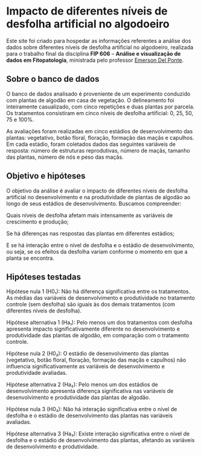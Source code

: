 # Impacto de diferentes níveis de desfolha artificial no algodoeiro

Este site foi criado para hospedar as informações referentes a análise dos dados sobre diferentes níveis de desfolha artificial no algodoeiro, realizada para o trabalho final da disciplina **FIP 606** -- **Análise e visualização de dados em Fitopatologia**, ministrada pelo professor [Emerson Del Ponte](https://emersondelponte.netlify.app/).

## Sobre o banco de dados

O banco de dados analisado é proveniente de um experimento conduzido com plantas de algodão em casa de vegetação. O delineamento foi inteiramente casualizado, com cinco repetições e duas plantas por parcela. Os tratamentos consistiram em cinco níveis de desfolha artificial: 0, 25, 50, 75 e 100%.

As avaliações foram realizadas em cinco estádios de desenvolvimento das plantas: vegetativo, botão floral, floração, formação das maçãs e capulhos. Em cada estádio, foram coletados dados das seguintes variáveis de resposta: número de estruturas reprodutivas, número de maçãs, tamanho das plantas, número de nós e peso das maçãs.

## Objetivo e hipóteses

O objetivo da análise é avaliar o impacto de diferentes níveis de desfolha artificial no desenvolvimento e na produtividade de plantas de algodão ao longo de seus estádios de desenvolvimento. Buscamos compreender:

Quais níveis de desfolha afetam mais intensamente as variáveis de crescimento e produção;

Se há diferenças nas respostas das plantas em diferentes estádios;

E se há interação entre o nível de desfolha e o estádio de desenvolvimento, ou seja, se os efeitos da desfolha variam conforme o momento em que a planta se encontra.

## Hipóteses testadas

Hipótese nula 1 (H0₁): Não há diferença significativa entre os tratamentos. As médias das variáveis de desenvolvimento e produtividade no tratamento controle (sem desfolha) são iguais às dos demais tratamentos (com diferentes níveis de desfolha).

Hipótese alternativa 1 (Ha₁): Pelo menos um dos tratamentos com desfolha apresenta impacto significativamente diferente no desenvolvimento e produtividade das plantas de algodão, em comparação com o tratamento controle.

Hipótese nula 2 (H0₂): O estádio de desenvolvimento das plantas (vegetativo, botão floral, floração, formação das maçãs e capulhos) não influencia significativamente as variáveis de desenvolvimento e produtividade avaliadas.

Hipótese alternativa 2 (Ha₂): Pelo menos um dos estádios de desenvolvimento apresenta diferença significativa nas variáveis de desenvolvimento e produtividade das plantas de algodão.

Hipótese nula 3 (H0₃): Não há interação significativa entre o nível de desfolha e o estádio de desenvolvimento das plantas nas variáveis avaliadas.

Hipótese alternativa 3 (Ha₃): Existe interação significativa entre o nível de desfolha e o estádio de desenvolvimento das plantas, afetando as variáveis de desenvolvimento e produtividade.
